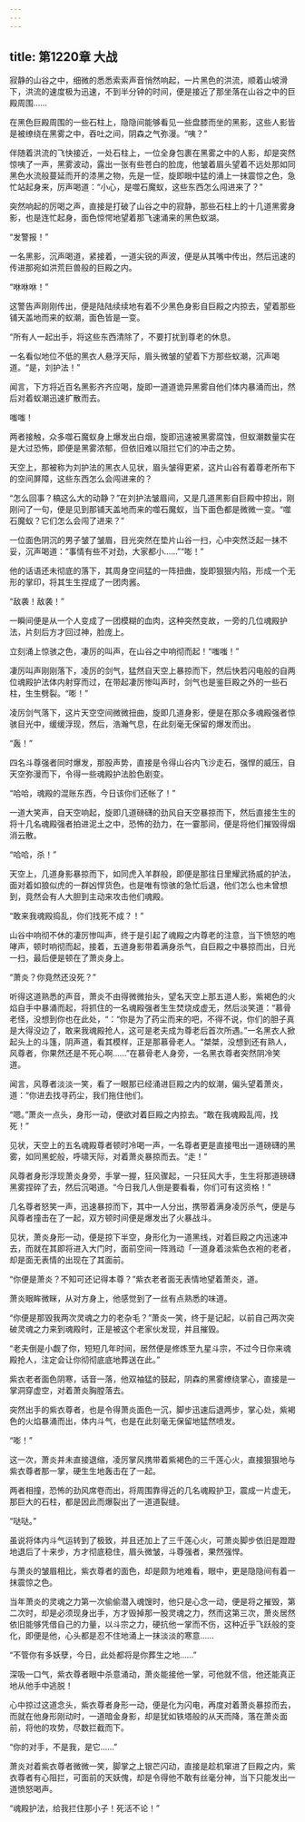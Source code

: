 ```yaml
---
---
---
```

title: 第1220章 大战
---



寂静的山谷之中，细微的悉悉索索声音悄然响起，一片黑色的洪流，顺着山坡滑下，洪流的速度极为迅速，不到半分钟的时间，便是接近了那坐落在山谷之中的巨殿周围……

在黑色巨殿周围的一些石柱上，隐隐间能够看见一些盘膝而坐的黑影，这些人影皆是被缭绕在黑雾之中，吞吐之间，阴森之气弥漫。“咦？”

伴随着洪流的飞快接近，一处石柱上，一位全身包裹在黑雾之中的人影，却是突然惊咦了一声，黑雾波动，露出一张有些苍白的脸庞，他皱着眉头望着不远处那如同黑色水流般蔓延而开的漆黑之物，先是一怔，旋即眼中猛的涌上一抹震惊之色，急忙站起身来，厉声喝道：“小心，是噬石魔蚁，这些东西怎么闯进来了？”

突然响起的厉喝之声，直接是打破了山谷之中的寂静，那些石柱上的十几道黑雾身影，也是连忙起身，面色惊愕地望着那飞速涌来的黑色蚁湖。

“发警报！”

一名黑影，沉声喝道，紧接着，一道尖锐的声波，便是从其嘴中传出，然后迅速的传进那宛如洪荒巨兽般的巨殿之内。

“咻咻咻！”

这警告声刚刚传出，便是陆陆续续地有着不少黑色身影自巨殿之内掠去，望着那些铺天盖地而来的蚁潮，面色皆是一变。

“所有人一起出手，将这些东西清除了，不要打扰到尊老的休息。

一名看似地位不低的黑衣人悬浮天际，眉头微皱的望着下方那些蚁潮，沉声喝道。“是，刘护法！”

闻言，下方将近百名黑影齐齐应喝，旋即一道道诡异黑雾自他们体内暴涌而出，然后对着蚁潮迅速扩散而去。

嗤嗤！

两者接触，众多噬石魔蚁身上爆发出白烟，旋即迅速被黑雾腐蚀，但蚁潮数量实在是大过恐怖，即便是黑雾浓郁，但依旧难以阻拦它们的冲击之势。

天空上，那被称为刘护法的黑衣人见状，眉头皱得更紧，这片山谷有着尊老所布下的空间屏障，这些东西怎么会闯进来的？

“怎么回事？槁这么大的动静？”在刘护法皱眉间，又是几道黑影自巨殿中掠出，刚刚问了一句，便是见到那铺天盖地而来的噬石魔蚁，当下面色都是微微一变。“噬石魔蚁？它们怎么会闯了进来？”

一位面色阴沉的男子皱了皱眉，目光突然在垫片山谷一扫，心中突然泛起一抹不妥，沉声喝道：“事情有些不对劲，大家都小……”“嘭！”

他的话语还未彻底的落下，其周身空间猛的一阵扭曲，旋即狠狠内陷，形成一个无形的掌印，将其生生捏成了一团肉酱。

“敌袭！敌袭！”

一瞬间便是从一个人变成了一团模糊的血肉，这种突然变故，一旁的几位魂殿护法，片刻后方才回过神，脸庞上。

立刻涌上惊骇之色，凄厉的叫声，在山谷之中响彻而起！“嗤嗤！”

凄厉叫声刚刚落下，凌厉的剑气，猛然自天空上暴掠而下，然后快若闪电般的自两位魂殿护法体内射穿而过，在带起凄厉惨叫声时，剑气也是鉴巨殿之外的一些石柱，生生劈裂。“嘭！”

凌厉剑气落下，这片天空空间微微扭曲，旋即几道身影，便是在那众多魂殿强者惊骇目光中，缓缓浮现，然后，浩瀚气息，在此刻毫无保留的爆发而出。

“轰！”

四名斗尊强者同时爆发，那股声势，直接是令得山谷内飞沙走石，强悍的威压，自天空弥漫而下，令得一些魂殿护法脸色剧变。

“哈哈，魂殿的混账东西，今日该你们还帐了！”

一道大笑声，自天空响起，旋即几道磅礴的劲风自天空暴掠而下，然后直接生生的将十几名魂殿强者拍进泥土之中，恐怖的劲力，在一霎那间，便是将他们摧毁得烟消云散。

“哈哈，杀！”

天空上，几道身影暴掠而下，如同虎入羊群般，即便是那往日里耀武扬威的护法，面对着如狼似虎的一群凶悍货色，也是唯有惊骇的急忙后退，他们怎么也未曾想到，竟然会有人大胆到主动来攻击他们魂殿。

“敢来我魂殿捣乱，你们找死不成？！”

山谷中响彻不休的凄厉惨叫声，终于是引起了魂殿之内尊老的注意，当下愤怒的咆哮声，顿时响彻而起，接着，五道身影带着满身杀气，自巨殿之中暴掠而出，日光一扫，最后便是顿在了萧炎身上。

“萧炎？你竟然还没死？”

听得这道熟悉的声音，萧炎不由得微微抬头，望名天空上那五道人影，紫褐色的火焰自手中暴涌而起，将抓住的一名魂殿强者生生焚烧成虚无，然后淡笑道：“慕骨老怪，没想到你也在此处，“：“你是为了药尘而来的吧，不得不说，你们的胆子真是大得没边了，敢来我魂殿抢人，这可是老夫成为尊老后首次所遇。”一名黑衣人掀起头上的斗篷，阴声道，看其模样，正是那慕骨老人。“桀桀，没想到还有熟人，风尊者，你果然还是不死心啊……”在慕骨老人身旁，一名黑衣尊者突然阴冷笑道。

闻言，风尊者淡淡一笑，看了一眼那已经涌进巨殿之内的蚁潮，偏头望着萧炎，道：“你进去找寻药尘，我们拖住他们。

“嗯。”萧炎一点头，身形一动，便欲对着巨殿之内掠去。“敢在我魂殿乱闯，找死！”

见状，天空上的五名魂殿尊者顿时冷喝一声，一名尊者更是直接甩出一道磅礴的黑雾，如同黑蛇般，呼啸天际，对着萧炎暴掠而去。“走！”

风尊者身形浮现萧炎身旁，手掌一握，狂风骤起，一只狂风大手，生生将那道磅礴黑雾捏碎了去，然后沉喝道。“今日我几人倒是要看看，你们可有这资格！”

几名尊者怒笑一声，迅速暴掠而下，其中一人分出，携带着满身凌厉杀气，便是与风尊者撞击在了一起，双方顿时间便是爆发出了火暴战斗。

见状，萧炎身形一动，便是掠下半空，身形化为一道黑线，对着巨殿之内迅速冲去，而就在其即将进入大门时，面前空间一阵溅动「一道身着淡紫色衣袍的老者，却是面无表情的出现在了其面前。

“你便是萧炎？不知可还记得本尊？”紫衣老者面无表情地望着萧炎，道。

萧炎眼眸微眯，从对方身上，他感觉到了一丝有点熟悉的味道。

“你便是那毁我两次灵魂之力的老杂毛？”萧炎一笑，终于是记起，以前自己两次突破灵魂之力来到魂殿时，正是被这个老家伙发现，并且摧毁。

“老夫倒是小觑了你，短短几年时间，居然便是修炼至九星斗宗，不过今日你来魂殿抢人，注定会让你彻彻底底地葬送在此。”

紫衣老者面色阴寒，话音一落，他双袖猛的鼓起，阴森的黑雾缭绕掌心，直接是一掌洞穿虚空，对着萧炎胸膛落去。

突然出手的紫衣尊者，也是令得萧炎面色一沉，脚步迅速后退两步，掌心处，紫褐色的火焰暴涌而出，体内斗气，也是在此刻毫无保留地猛然喷发。

“嘭！”

这一次，萧炎并未直接退缩，凌厉掌风携带着紫褐色的三千莲心火，直接狠狠地与紫衣尊者那一掌，硬生生地轰击在了一起。

两者相撞，恐怖的劲风席卷而出，将周围靠得近的几名魂殿护卫，震成一片虚无，那巨大的石柱，都是因此而爆裂出了一道道裂缝。

“哒哒。”

虽说将体内斗气运转到了极致，并且还加上了三千莲心火，可萧炎脚步依旧是蹬蹬地退后了十来步，方才彻底稳住，眉头微皱，斗尊强者，果然强悍。

与萧炎的皱眉相比，紫衣尊者的面色，却是颇为地难看，眼中，更是隐隐间有着一抹震惊之色。

当年萧炎的灵魂之力第一次偷偷潜入魂馊时，他只是心念一动，便是将之摧毁，第二次时，却是必须现身出手，方才毁掉那一股灵魂之力，然而这第三次，萧炎居然依旧能够凭借自己的力量，以斗宗之力，硬抗他一掌而不伤，这种近乎飞跃般的变化，即便是他，心头都是忍不住地涌上一抹淡淡的寒意……

“不管你有多妖孽，今日，此处都将是你葬生之地……”

深吸一口气，紫衣尊者眼中杀意涌动，萧炎能接他一掌，可他就不信，他还能真正地从他手中逃脱！

心中掠过这道念头，紫衣尊者身形一动，便是化为闪电，再度对着萧炎暴掠而去，而就在他身形刚动时，一道暗金身影，却是犹如铁塔般的从天而降，落在萧炎面前，将他的攻势，尽数拦截而下。

“你的对手，不是我，是它……”

萧炎对着紫衣尊者微微一笑，脚掌之上银芒闪动，直接是趁机窜进了巨殿之内，紫衣尊者有心阻拦，可面前的天妖傀，却是令得他不敢有丝毫分神，当下只能发出一道愤怒喝声。

“魂殿护法，给我拦住那小子！死活不论！”